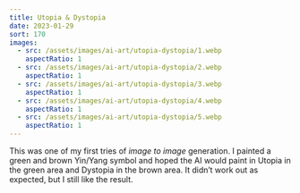 ```yaml
---
title: Utopia & Dystopia
date: 2023-01-29
sort: 170
images:
  - src: /assets/images/ai-art/utopia-dystopia/1.webp
    aspectRatio: 1
  - src: /assets/images/ai-art/utopia-dystopia/2.webp
    aspectRatio: 1
  - src: /assets/images/ai-art/utopia-dystopia/3.webp
    aspectRatio: 1
  - src: /assets/images/ai-art/utopia-dystopia/4.webp
    aspectRatio: 1
  - src: /assets/images/ai-art/utopia-dystopia/5.webp
    aspectRatio: 1
---
```


This was one of my first tries of _image to image_ generation. I painted a green and brown Yin/Yang symbol and hoped the AI would paint in Utopia in the green area and Dystopia in the brown area. It didn’t work out as expected, but I still like the result.
